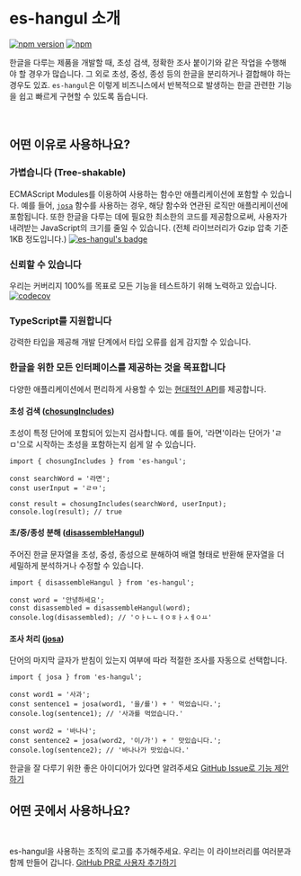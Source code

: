 
# es-hangul 소개

[![npm version](https://img.shields.io/npm/v/es-hangul?color=000&labelColor=000&logo=npm&label=)](https://www.npmjs.com/package/es-hangul)
[![npm](https://img.shields.io/npm/dm/es-hangul?color=000&labelColor=000)](https://www.npmjs.com/package/es-hangul)

한글을 다루는 제품을 개발할 때, 초성 검색, 정확한 조사 붙이기와 같은 작업을 수행해야 할 경우가 많습니다. 그 외로 초성, 중성, 종성 등의 한글을 분리하거나 결합해야 하는 경우도 있죠. `es-hangul`은 이렇게 비즈니스에서 반복적으로 발생하는 한글 관련한 기능을 쉽고 빠르게 구현할 수 있도록 돕습니다.

<br />

## 어떤 이유로 사용하나요?

<Steps>

### 가볍습니다 (Tree-shakable)

ECMAScript Modules를 이용하여 사용하는 함수만 애플리케이션에 포함할 수 있습니다. 예를 들어, [`josa`](./api/josa) 함수를 사용하는 경우, 해당 함수와 연관된 로직만 애플리케이션에 포함됩니다.
또한 한글을 다루는 데에 필요한 최소한의 코드를 제공함으로써, 사용자가 내려받는 JavaScript의 크기를 줄일 수 있습니다. (전체 라이브러리가 Gzip 압축 기준 1KB 정도입니다.)
[![es-hangul's badge](https://deno.bundlejs.com/?q=es-hangul&badge=detailed)](https://bundlejs.com/?q=es-hangul)

### 신뢰할 수 있습니다

우리는 커버리지 100%를 목표로 모든 기능을 테스트하기 위해 노력하고 있습니다.
[![codecov](https://codecov.io/gh/toss/es-hangul/branch/main/graph/badge.svg?token=토큰추가가필요합니다)](https://codecov.io/gh/toss/es-hangul)

### TypeScript를 지원합니다

강력한 타입을 제공해 개발 단계에서 타입 오류를 쉽게 감지할 수 있습니다.

### 한글을 위한 모든 인터페이스를 제공하는 것을 목표합니다

다양한 애플리케이션에서 편리하게 사용할 수 있는 [현대적인 API](./api/chosungIncludes)를 제공합니다.

#### 초성 검색 ([chosungIncludes](./api/chosungIncludes))

초성이 특정 단어에 포함되어 있는지 검사합니다. 예를 들어, '라면'이라는 단어가 'ㄹㅁ'으로 시작하는 초성을 포함하는지 쉽게 알 수 있습니다.

```tsx /chosungIncludes/
import { chosungIncludes } from 'es-hangul';

const searchWord = '라면';
const userInput = 'ㄹㅁ';

const result = chosungIncludes(searchWord, userInput);
console.log(result); // true
```

#### 초/중/종성 분해 ([disassembleHangul](./api/disassembleHangul))

주어진 한글 문자열을 초성, 중성, 종성으로 분해하여 배열 형태로 반환해 문자열을 더 세밀하게 분석하거나 수정할 수 있습니다.

```tsx /disassembleHangul/
import { disassembleHangul } from 'es-hangul';

const word = '안녕하세요';
const disassembled = disassembleHangul(word);
console.log(disassembled); // 'ㅇㅏㄴㄴㅕㅇㅎㅏㅅㅔㅇㅛ'
```

#### 조사 처리 ([josa](./api/josa))

단어의 마지막 글자가 받침이 있는지 여부에 따라 적절한 조사를 자동으로 선택합니다.

```tsx /josa/
import { josa } from 'es-hangul';

const word1 = '사과';
const sentence1 = josa(word1, '을/를') + ' 먹었습니다.';
console.log(sentence1); // '사과를 먹었습니다.'

const word2 = '바나나';
const sentence2 = josa(word2, '이/가') + ' 맛있습니다.';
console.log(sentence2); // '바나나가 맛있습니다.'
```

<Callout type="info">

한글을 잘 다루기 위한 좋은 아이디어가 있다면 알려주세요 [GitHub Issue로 기능 제안하기](https://github.com/toss/es-hangul/issues/new?assignees=&labels=feature&projects=&template=feature_request.yml&title=%5BFeature%5D%3A)

</Callout>

</Steps>

## 어떤 곳에서 사용하나요?

<br />

<Adopters />

<Callout type="info">

es-hangul을 사용하는 조직의 로고를 추가해주세요. 우리는 이 라이브러리를 여러분과 함께 만들어 갑니다. [GitHub PR로 사용자 추가하기](https://github.com/toss/es-hangul/blob/main/docs/src/components/introduction/Adopters.tsx)

</Callout>
